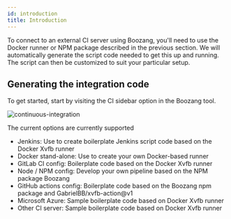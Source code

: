 ```yaml
---
id: introduction
title: Introduction
---
```


To connect to an external CI server using Boozang, you'll need to use the Docker runner or NPM package described in the previous section. We will automatically generate the script code needed to get this up and running. The script can then be customized to suit your particular setup.

## Generating the integration code

To get started, start by visiting the CI sidebar option in the Boozang tool.

![continuous-integration](../images/ci-server-integration.png)

The current options are currently supported

- Jenkins: Use to create boilerplate Jenkins script code based on the Docker Xvfb runner
- Docker stand-alone: Use to create your own Docker-based runner
- GitLab CI config: Boilerplate code based on the Docker Xvfb runner
- Node / NPM config: Develop your own pipeline based on the NPM package Boozang
- GitHub actions config: Boilerplate code based on the Boozang npm package and GabrielBB/xvfb-action@v1
- Microsoft Azure: Sample boilerplate code based on Docker Xvfb runner
- Other CI server: Sample boilerplate code based on Docker Xvfb runner
